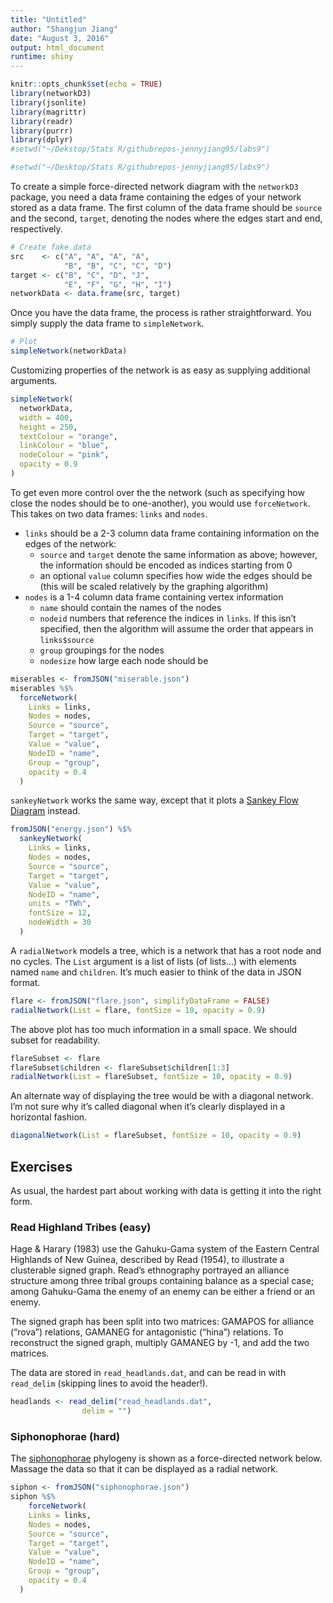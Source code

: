 ```yaml
---
title: "Untitled"
author: "Shangjun Jiang"
date: "August 3, 2016"
output: html_document
runtime: shiny
---
```


```r
knitr::opts_chunk$set(echo = TRUE)
library(networkD3)
library(jsonlite)
library(magrittr)
library(readr)
library(purrr)
library(dplyr)
#setwd("~/Dekstop/Stats R/githubrepos-jennyjiang95/labs9")

#setwd("~/Desktop/Stats R/githubrepos-jennyjiang95/labs9")
```

To create a simple force-directed network diagram with the `networkD3` package, you need a data frame containing the edges of your network stored as a data frame.  The first column of the data frame should be `source` and the second, `target`, denoting the nodes where the edges start and end, respectively.
```r
# Create fake data
src    <- c("A", "A", "A", "A",
            "B", "B", "C", "C", "D")
target <- c("B", "C", "D", "J",
            "E", "F", "G", "H", "I")
networkData <- data.frame(src, target)
```

Once you have the data frame, the process is rather straightforward.  You simply supply the data frame to `simpleNetwork`.
```r
# Plot
simpleNetwork(networkData)
```

Customizing properties of the network is as easy as supplying additional arguments.
```r
simpleNetwork(
  networkData, 
  width = 400,
  height = 250,
  textColour = "orange",
  linkColour = "blue",
  nodeColour = "pink", 
  opacity = 0.9
)
```

To get even more control over the the network (such as specifying how close the nodes should be to one-another), you would use `forceNetwork`.  This takes on two data frames: `links` and `nodes`.

* `links` should be a 2-3 column data frame containing information on the edges of the network:
    + `source` and `target` denote the same information as above; however, the information should be encoded as indices starting from 0
    + an optional `value` column specifies how wide the edges should be (this will be scaled relatively by the graphing algorithm)
* `nodes` is a 1-4 column data frame containing vertex information
    + `name` should contain the names of the nodes
    + `nodeid` numbers that reference the indices in `links`.  If this isn't specified, then the algorithm will assume the order that appears in `links$source`
    + `group` groupings for the nodes
    + `nodesize` how large each node should be

```r
miserables <- fromJSON("miserable.json")
miserables %$%
  forceNetwork(
    Links = links, 
    Nodes = nodes, 
    Source = "source",
    Target = "target", 
    Value = "value", 
    NodeID = "name", 
    Group = "group", 
    opacity = 0.4
  )
```

`sankeyNetwork` works the same way, except that it plots a [Sankey Flow Diagram](https://en.wikipedia.org/wiki/Sankey_diagram) instead.

```r
fromJSON("energy.json") %$%
  sankeyNetwork(
    Links = links,
    Nodes = nodes,
    Source = "source",
    Target = "target",
    Value = "value",
    NodeID = "name",
    units = "TWh",
    fontSize = 12,
    nodeWidth = 30
  )
```

A `radialNetwork` models a tree, which is a network that has a root node and no cycles.  The `List` argument is a list of lists (of lists...) with elements named `name` and `children`.  It's much easier to think of the data in JSON format.
```r
flare <- fromJSON("flare.json", simplifyDataFrame = FALSE) 
radialNetwork(List = flare, fontSize = 10, opacity = 0.9)
```

The above plot has too much information in a small space.  We should subset for readability.
```r
flareSubset <- flare
flareSubset$children <- flareSubset$children[1:3]
radialNetwork(List = flareSubset, fontSize = 10, opacity = 0.9)
```

An alternate way of displaying the tree would be with a diagonal network.  I'm not sure why it's called diagonal when it's clearly displayed in a horizontal fashion.
```r
diagonalNetwork(List = flareSubset, fontSize = 10, opacity = 0.9)
```

## Exercises
As usual, the hardest part about working with data is getting it into the right form.

### Read Highland Tribes (easy)
Hage & Harary (1983) use the Gahuku-Gama system of the Eastern Central Highlands of New Guinea, described by Read (1954), to illustrate a clusterable signed graph. Read's ethnography portrayed an alliance structure among three tribal groups containing balance as a special case; among Gahuku-Gama the enemy of an enemy can be either a friend or an enemy.

The signed graph has been split into two matrices: GAMAPOS for alliance ("rova") relations, GAMANEG for antagonistic ("hina") relations. To reconstruct the signed graph, multiply GAMANEG by -1, and add the two matrices.

The data are stored in `read_headlands.dat`, and can be read in with `read_delim` (skipping lines to avoid the header!).


```r
headlands <- read_delim("read_headlands.dat",
                delim = "")


```


### Siphonophorae (hard)
The [siphonophorae](https://en.wikipedia.org/wiki/Siphonophorae) phylogeny is shown as a force-directed network below.  Massage the data so that it can be displayed as a radial network.
```r
siphon <- fromJSON("siphonophorae.json")
siphon %$%
    forceNetwork(
    Links = links, 
    Nodes = nodes, 
    Source = "source",
    Target = "target", 
    Value = "value", 
    NodeID = "name", 
    Group = "group", 
    opacity = 0.4
  )
```
